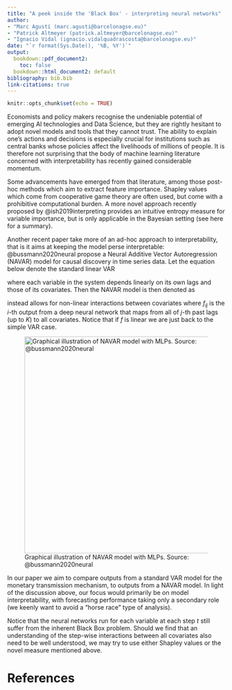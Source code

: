 ```yaml
---
title: "A peek inside the 'Black Box' - interpreting neural networks"
author:
- "Marc Agustí (marc.agusti@barcelonagse.eu)"
- "Patrick Altmeyer (patrick.altmeyer@barcelonagse.eu)"
- "Ignacio Vidal (ignacio.vidalquadrascosta@barcelonagse.eu)"
date: "`r format(Sys.Date(), '%B, %Y')`"
output: 
  bookdown::pdf_document2: 
    toc: false
  bookdown::html_document2: default
bibliography: bib.bib
link-citations: true
---
```


```r
knitr::opts_chunk$set(echo = TRUE)
```

Economists and policy makers recognise the undeniable potential of emerging AI technologies and Data Science, but they are rightly hesitant to adopt novel models and tools that they cannot trust. The ability to explain one's actions and decisions is especially crucial for institutions such as central banks whose policies affect the livelihoods of millions of people. It is therefore not surprising that the body of machine learning literature concerned with interpretability has recently gained considerable momentum.

Some advancements have emerged from that literature, among those post-hoc methods which aim to extract feature importance. Shapley values which come from cooperative game theory are often used, but come with a prohibitive computational burden. A more novel approach recently proposed by @ish2019interpreting provides an intuitive entropy measure for variable importance, but is only applicable in the Bayesian setting (see here for a summary).

Another recent paper take more of an ad-hoc approach to interpretability, that is it aims at keeping the model perse interpretable: @bussmann2020neural propose a Neural Additive Vector Autoregression (NAVAR) model for causal discovery in time series data. Let the equation below denote the standard linear VAR

```{=tex}
\begin{equation}
\begin{aligned}
&& {\mathbf{X}_t}^{(j)}&=\beta^j+ \sum_{i=1}^{N} \sum_{k=1}^{K} [A_k]_{ij} {\mathbf{X}_{t-k}}^{(i)} + \eta_t^j\\
\end{aligned}
(\#eq:var)
\end{equation}
```
where each variable in the system depends linearly on its own lags and those of its covariates. Then the NAVAR model is then denoted as

```{=tex}
\begin{equation}
\begin{aligned}
&& {\mathbf{X}_t}^{(j)}&=\beta^j+ \sum_{i=1}^{N} f_{ij} \left( {\mathbf{X}_{t-K:t-1}}^{(i)} \right) + \eta_t^j\\
\end{aligned}
(\#eq:navar)
\end{equation}
```
instead allows for non-linear interactions between covariates where $f_{ij}$ is the $i$-th output from a deep neural network that maps from all of $j$-th past lags (up to $K$) to all covariates. Notice that if $f$ is linear we are just back to the simple VAR case.

![Graphical illustration of NAVAR model with MLPs. Source: @bussmann2020neural](www/navar_cartoon.png){width="500"}

In our paper we aim to compare outputs from a standard VAR model for the monetary transmission mechanism, to outputs from a NAVAR model. In light of the discussion above, our focus would primarily be on model interpretability, with forecasting performance taking only a secondary role (we keenly want to avoid a "horse race" type of analysis).

Notice that the neural networks run for each variable at each step $t$ still suffer from the inherent Black Box problem. Should we find that an understanding of the step-wise interactions between all covariates also need to be well understood, we may try to use either Shapley values or the novel measure mentioned above.

# References
